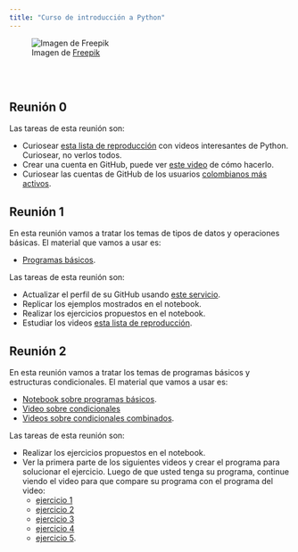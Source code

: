 ```yaml
---
title: "Curso de introducción a Python"
---
```



![Imagen de <a href="https://www.freepik.es/foto-gratis/escena-negocios-futurista-ambiente-ultra-moderno_94952552.htm#query=girl%20programming%20blue&position=0&from_view=search&track=ais_ai_generated&uuid=c12392d1-a19f-4e07-a84c-bec0c4f2daa6">Freepik</a>][id]

[id]: imagenes/girl_prog.jpg "Title"

<br>
<br>

## Reunión 0

Las tareas de esta reunión son:

- Curiosear [esta lista de reproducción](https://www.youtube.com/playlist?list=PLZOGNlgi8GGmlwUznNnnQJpyEJcABeTs4&si=8is_9R0cZ_-YuHGV) con videos interesantes de Python. Curiosear, no verlos todos.
- Crear una cuenta en GitHub, puede ver [este video](https://www.youtube.com/watch?v=ZyD8wyP7J9g) de cómo hacerlo.
- Curiosear las cuentas de GitHub de los usuarios [colombianos más activos](https://committers.top/colombia.html).

## Reunión 1

En esta reunión vamos a tratar los temas de tipos de datos y operaciones básicas. El material que vamos a usar es:

- [Programas básicos](https://github.com/fhernanb/Python-para-estadistica/blob/master/01%20Lecciones%20b%C3%A1sicas/01%20Datos%20y%20operaciones%20b%C3%A1sicas.ipynb).

Las tareas de esta reunión son:

- Actualizar el perfil de su GitHub usando [este servicio](https://github-profile-maker.vercel.app/).
- Replicar los ejemplos mostrados en el notebook.
- Realizar los ejercicios propuestos en el notebook.
- Estudiar los videos [esta lista de reproducción](https://www.youtube.com/playlist?list=PLZOGNlgi8GGmlwUznNnnQJpyEJcABeTs4&si=8is_9R0cZ_-YuHGV).

## Reunión 2

En esta reunión vamos a tratar los temas de programas básicos y estructuras condicionales. El material que vamos a usar es:

- [Notebook sobre programas básicos](https://github.com/fhernanb/Python-para-estadistica/blob/master/01%20Lecciones%20b%C3%A1sicas/03%20Ejercicios%20b%C3%A1sicos.ipynb).
- [Video sobre condicionales](https://youtu.be/-kFBwApYVtA?si=V_KEr6lrYJqCaoK4)
- [Videos sobre condicionales combinados](https://youtu.be/NmVysQPlS2k?si=sKjd1o8PR4Aqnz-W).

Las tareas de esta reunión son:

- Realizar los ejercicios propuestos en el notebook.
- Ver la primera parte de los siguientes videos y crear el programa para solucionar el ejercicio. Luego de que usted tenga su programa, continue viendo el video para que compare su programa con el programa del video: 
    - [ejercicio 1](https://youtu.be/fz_-sc_bwDA?si=LaTGVqSxZajNksSd)
    - [ejercicio 2](https://youtu.be/u21erAE2oKI?si=q4sERBxcIOBFo_AU)
    - [ejercicio 3](https://youtu.be/eZGWlBrkhW8?si=knh34bhDa6qZLqxu)
    - [ejercicio 4](https://youtu.be/2ushSGaPX3I?si=u7ImP9y8g8xEHbJj)
    - [ejercicio 5](https://youtu.be/kAdgwY_mVxM?si=jbbtCsjl0NCD5gco).




